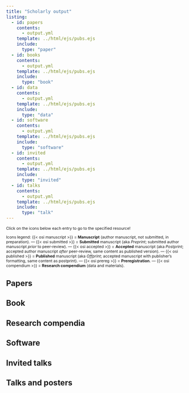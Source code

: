 ```yaml
---
title: "Scholarly output"
listing:
  - id: papers
    contents:
      - output.yml
    template: ../html/ejs/pubs.ejs
    include:
      type: "paper"
  - id: books
    contents:
      - output.yml
    template: ../html/ejs/pubs.ejs
    include:
      type: "book"
  - id: data
    contents:
      - output.yml
    template: ../html/ejs/pubs.ejs
    include:
      type: "data"
  - id: software
    contents:
      - output.yml
    template: ../html/ejs/pubs.ejs
    include:
      type: "software"
  - id: invited
    contents:
      - output.yml
    template: ../html/ejs/pubs.ejs
    include:
      type: "invited"
  - id: talks
    contents:
      - output.yml
    template: ../html/ejs/pubs.ejs
    include:
      type: "talk"
---
```


::: {.custom-paragraph}
<p style="font-size: 8pt;">Click on the icons below each entry to go to the specified resource!</p>
<p style="font-size: 8pt;">Icons legend: {{< osi manuscript >}} = <b>Manuscript</b> (author manuscript, not submitted, in preparation). — {{< osi submitted >}} = <b>Submitted</b> manuscript (aka <em>Preprint</em>; submitted author manuscript <em>prior</em> to peer-review). — {{< osi accepted >}} = <b>Accepted</b> manuscript (aka <em>Postprint</em>; accepted author manuscript <em>after</em> peer-review, same content as published version). — {{< osi published >}} = <b>Published</b> manuscript (aka <em>Offprint</em>; accepted manuscript with publisher's formatting, same content as postprint). — {{< osi prereg >}} = <b>Preregistration</b>. — {{< osi compendium >}} = <b>Research compendium</b> (data and materials).</p>
:::



## Papers

::: {#papers}
:::

## Book

::: {#books}
:::

## Research compendia

::: {#data}
:::

## Software

::: {#software}
:::

## Invited talks

::: {#invited}
:::

## Talks and posters

::: {#talks}
:::

